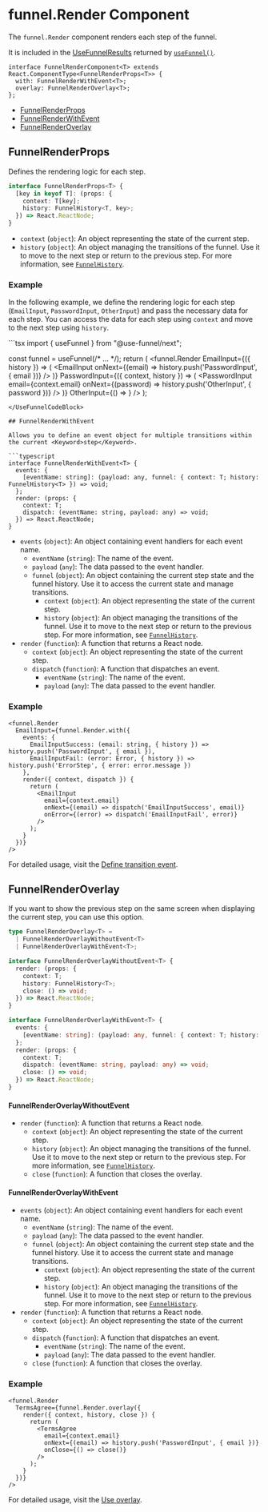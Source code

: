 
# funnel.Render Component

The `funnel.Render` component renders each <Keyword>step</Keyword> of the funnel.

It is included in the [UseFunnelResults](/docs/use-funnel#usefunnelresults) returned by [`useFunnel()`](./use-funnel).

```tsx
interface FunnelRenderComponent<T> extends React.ComponentType<FunnelRenderProps<T>> {
  with: FunnelRenderWithEvent<T>;
  overlay: FunnelRenderOverlay<T>;
};
```

- [FunnelRenderProps](#funnelrenderprops)
- [FunnelRenderWithEvent](#funnelrenderwithevent)
- [FunnelRenderOverlay](#funnelrenderoverlay)

## FunnelRenderProps

Defines the rendering logic for each <Keyword>step</Keyword>.

```typescript
interface FunnelRenderProps<T> {
  [key in keyof T]: (props: {
    context: T[key];
    history: FunnelHistory<T, key>;
  }) => React.ReactNode;
}
```

- `context` (`object`): An object representing the state of the current <Keyword>step</Keyword>.
- `history` (`object`): An object managing the transitions of the funnel. Use it to move to the next <Keyword>step</Keyword> or return to the previous <Keyword>step</Keyword>. For more information, see [`FunnelHistory`](./use-funnel#funnelhistory).

### Example

In the following example, we define the rendering logic for each <Keyword>step</Keyword> (`EmailInput`, `PasswordInput`, `OtherInput`) and pass the necessary data for each step. You can access the data for each step using `context` and move to the next step using `history`.

<UseFunnelCodeBlock>
```tsx
import { useFunnel } from "@use-funnel/next";

const funnel = useFunnel(/* ... */);
return (
  <funnel.Render
    EmailInput={({ history }) => (
      <EmailInput onNext={(email) => history.push('PasswordInput', { email })} />
    )}
    PasswordInput={({ context, history }) => (
      <PasswordInput
        email={context.email}
        onNext={(password) => history.push('OtherInput', { password })}
      />
    )}
    OtherInput={() => <OtherInput />}
  />
);
```
</UseFunnelCodeBlock>

## FunnelRenderWithEvent

Allows you to define an event object for multiple transitions within the current <Keyword>step</Keyword>.

```typescript
interface FunnelRenderWithEvent<T> {
  events: {
    [eventName: string]: (payload: any, funnel: { context: T; history: FunnelHistory<T> }) => void;
  };
  render: (props: {
    context: T;
    dispatch: (eventName: string, payload: any) => void;
  }) => React.ReactNode;
}
```

- `events` (`object`): An object containing event handlers for each event name.
  - `eventName` (`string`): The name of the event.
  - `payload` (`any`): The data passed to the event handler.
  - `funnel` (`object`): An object containing the current <Keyword>step</Keyword> state and the funnel history. Use it to access the current state and manage transitions.
    - `context` (`object`): An object representing the state of the current <Keyword>step</Keyword>.
    - `history` (`object`): An object managing the transitions of the funnel. Use it to move to the next <Keyword>step</Keyword> or return to the previous <Keyword>step</Keyword>. For more information, see [`FunnelHistory`](./use-funnel#funnelhistory).
- `render` (`function`): A function that returns a React node.
  - `context` (`object`): An object representing the state of the current <Keyword>step</Keyword>.
  - `dispatch` (`function`): A function that dispatches an event.
    - `eventName` (`string`): The name of the event.
    - `payload` (`any`): The data passed to the event handler.

### Example

```tsx
<funnel.Render
  EmailInput={funnel.Render.with({
    events: {
      EmailInputSuccess: (email: string, { history }) => history.push('PasswordInput', { email }),
      EmailInputFail: (error: Error, { history }) => history.push('ErrorStep', { error: error.message })
    },
    render({ context, dispatch }) {
      return (
        <EmailInput
          email={context.email}
          onNext={(email) => dispatch('EmailInputSuccess', email)}
          onError={(error) => dispatch('EmailInputFail', error)}
        />
      );
    }
  })}
/>
```

For detailed usage, visit the [Define transition event](https://use-funnel.slash.page/docs/transition-event).

## FunnelRenderOverlay

If you want to show the previous <Keyword>step</Keyword> on the same screen when displaying the current <Keyword>step</Keyword>, you can use this option.

```typescript
type FunnelRenderOverlay<T> =
  | FunnelRenderOverlayWithoutEvent<T>
  | FunnelRenderOverlayWithEvent<T>;

interface FunnelRenderOverlayWithoutEvent<T> {
  render: (props: {
    context: T;
    history: FunnelHistory<T>;
    close: () => void;
  }) => React.ReactNode;
}

interface FunnelRenderOverlayWithEvent<T> {
  events: {
    [eventName: string]: (payload: any, funnel: { context: T; history: FunnelHistory<T> }) => void;
  };
  render: (props: {
    context: T;
    dispatch: (eventName: string, payload: any) => void;
    close: () => void;
  }) => React.ReactNode;
}
```

#### FunnelRenderOverlayWithoutEvent

- `render` (`function`): A function that returns a React node.
  - `context` (`object`): An object representing the state of the current <Keyword>step</Keyword>.
  - `history` (`object`): An object managing the transitions of the funnel. Use it to move to the next <Keyword>step</Keyword> or return to the previous <Keyword>step</Keyword>. For more information, see [`FunnelHistory`](./use-funnel#funnelhistory).
  - `close` (`function`): A function that closes the overlay.

#### FunnelRenderOverlayWithEvent

- `events` (`object`): An object containing event handlers for each event name.
  - `eventName` (`string`): The name of the event.
  - `payload` (`any`): The data passed to the event handler.
  - `funnel` (`object`): An object containing the current <Keyword>step</Keyword> state and the funnel history. Use it to access the current state and manage transitions.
    - `context` (`object`): An object representing the state of the current <Keyword>step</Keyword>.
    - `history` (`object`): An object managing the transitions of the funnel. Use it to move to the next <Keyword>step</Keyword> or return to the previous <Keyword>step</Keyword>. For more information, see [`FunnelHistory`](./use-funnel#funnelhistory).
- `render` (`function`): A function that returns a React node.
  - `context` (`object`): An object representing the state of the current <Keyword>step</Keyword>.
  - `dispatch` (`function`): A function that dispatches an event.
    - `eventName` (`string`): The name of the event.
    - `payload` (`any`): The data passed to the event handler.
  - `close` (`function`): A function that closes the overlay.

### Example

```tsx
<funnel.Render
  TermsAgree={funnel.Render.overlay({
    render({ context, history, close }) {
      return (
        <TermsAgree
          email={context.email}
          onNext={(email) => history.push('PasswordInput', { email })}
          onClose={() => close()}
        />
      );
    }
  })}
/>
```

For detailed usage, visit the [Use overlay](https://use-funnel.slash.page/docs/overlay).
